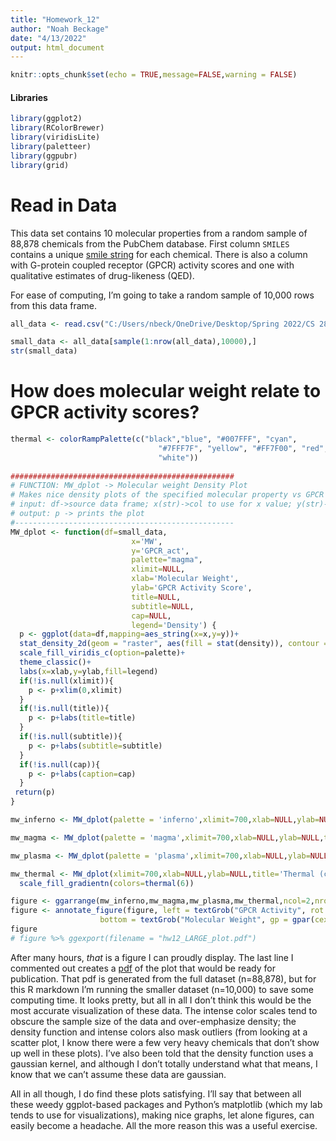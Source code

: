 ```yaml
---
title: "Homework_12"
author: "Noah Beckage"
date: "4/13/2022"
output: html_document
---
```


```r
knitr::opts_chunk$set(echo = TRUE,message=FALSE,warning = FALSE)
```

#### Libraries
```r
library(ggplot2)
library(RColorBrewer)
library(viridisLite)
library(paletteer)
library(ggpubr)
library(grid)
```


# Read in Data
This data set contains 10 molecular properties from a random sample of 88,878 chemicals from the PubChem database. First column `SMILES` contains a unique <a href="https://en.wikipedia.org/wiki/Simplified_molecular-input_line-entry_system" target="_blank">smile string</a> for each chemical. There is also a column with G-protein coupled receptor (GPCR) activity scores and one with qualitative estimates of drug-likeness (QED).

For ease of computing, I'm going to take a random sample of 10,000 rows from this data frame.

```r
all_data <- read.csv("C:/Users/nbeck/OneDrive/Desktop/Spring 2022/CS 287/Project/CS287-Project/data/PubChemData.csv")

small_data <- all_data[sample(1:nrow(all_data),10000),]
str(small_data)
```

# How does molecular weight relate to GPCR activity scores?
```r
thermal <- colorRampPalette(c("black","blue", "#007FFF", "cyan",
                                 "#7FFF7F", "yellow", "#FF7F00", "red", 
                                 "white"))
  
##################################################
# FUNCTION: MW_dplot -> Molecular weight Density Plot
# Makes nice density plots of the specified molecular property vs GPCR Activity
# input: df->source data frame; x(str)->col to use for x value; y(str)-> col to use for y values; palette(str)->name of palette to be used (must be in viridus palette); xlimit(int/double)->x limit for the graph; the rest of the input are strings specifying graph labels
# output: p -> prints the plot
#------------------------------------------------- 
MW_dplot <- function(df=small_data,
                           x='MW',
                           y='GPCR_act',
                           palette="magma",
                           xlimit=NULL,
                           xlab='Molecular Weight',
                           ylab='GPCR Activity Score',
                           title=NULL,
                           subtitle=NULL,
                           cap=NULL,
                           legend='Density') {
  p <- ggplot(data=df,mapping=aes_string(x=x,y=y))+
  stat_density_2d(geom = "raster", aes(fill = stat(density)), contour = FALSE)+
  scale_fill_viridis_c(option=palette)+
  theme_classic()+
  labs(x=xlab,y=ylab,fill=legend)
  if(!is.null(xlimit)){
    p <- p+xlim(0,xlimit)
  }
  if(!is.null(title)){
    p <- p+labs(title=title)
  }
  if(!is.null(subtitle)){
    p <- p+labs(subtitle=subtitle)
  }
  if(!is.null(cap)){
    p <- p+labs(caption=cap)
  }
 return(p)
}
```

```r
mw_inferno <- MW_dplot(palette = 'inferno',xlimit=700,xlab=NULL,ylab=NULL,title='Inferno')

mw_magma <- MW_dplot(palette = 'magma',xlimit=700,xlab=NULL,ylab=NULL,title='Magma')

mw_plasma <- MW_dplot(palette = 'plasma',xlimit=700,xlab=NULL,ylab=NULL,title='Plasma')

mw_thermal <- MW_dplot(xlimit=700,xlab=NULL,ylab=NULL,title='Thermal (custom)')+
  scale_fill_gradientn(colors=thermal(6))
```

```r
figure <- ggarrange(mw_inferno,mw_magma,mw_plasma,mw_thermal,ncol=2,nrow=2)
figure <- annotate_figure(figure, left = textGrob("GPCR Activity", rot = 90, vjust = 1, gp = gpar(cex = 1.5)),
                    bottom = textGrob("Molecular Weight", gp = gpar(cex = 1.5)))
figure
# figure %>% ggexport(filename = "hw12_LARGE_plot.pdf")
```
After many hours, *that* is a figure I can proudly display. The last line I commented out creates a <a href="hw12_LARGE_plot.pdf" target="_blank">pdf</a> of the plot that would be ready for publication. That pdf is generated from the full dataset (n=88,878), but for this R markdown I'm running the smaller dataset (n=10,000) to save some computing time. It looks pretty, but all in all I don't think this would be the most accurate visualization of these data. The intense color scales tend to obscure the sample size of the data and over-emphasize density; the density function and intense colors also mask outliers (from looking at a scatter plot, I know there were a few very heavy chemicals that don't show up well in these plots). I've also been told that the density function uses a gaussian kernel, and although I don't totally understand what that means, I know that we can't assume these data are gaussian. 

All in all though, I do find these plots satisfying. I'll say that between all these weedy ggplot-based packages and Python's matplotlib (which my lab tends to use for visualizations), making nice graphs, let alone figures, can easily become a headache. All the more reason this was a useful exercise.

